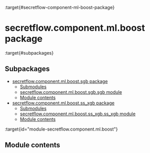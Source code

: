 :target{#secretflow-component-ml-boost-package}

# secretflow\.component.ml.boost package

:target{#subpackages}

## Subpackages

<TableOfContents>


  - [secretflow.component.ml.boost.sgb package](secretflow.component.ml.boost.component.ml.boost.sgb.mdx)
    - [Submodules](secretflow.component.ml.boost.component.ml.boost.sgb.mdx#submodules)
    - [secretflow.component.ml.boost.sgb.sgb module](secretflow.component.ml.boost.component.ml.boost.sgb.mdx#secretflow-component-ml-boost-sgb-sgb-module)
    - [Module contents](secretflow.component.ml.boost.component.ml.boost.sgb.mdx#module-secretflow.component.ml.boost.sgb)
  - [secretflow.component.ml.boost.ss\_xgb package](secretflow.component.ml.boost.component.ml.boost.ss_xgb.mdx)
    - [Submodules](secretflow.component.ml.boost.component.ml.boost.ss_xgb.mdx#submodules)
    - [secretflow.component.ml.boost.ss\_xgb.ss\_xgb module](secretflow.component.ml.boost.component.ml.boost.ss_xgb.mdx#secretflow-component-ml-boost-ss-xgb-ss-xgb-module)
    - [Module contents](secretflow.component.ml.boost.component.ml.boost.ss_xgb.mdx#module-secretflow.component.ml.boost.ss_xgb)
</TableOfContents>

:target{id="module-secretflow.component.ml.boost"}

## Module contents
